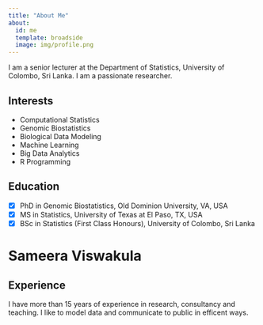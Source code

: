 ```yaml
---
title: "About Me"
about:
  id: me
  template: broadside
  image: img/profile.png
---
```


:::{#me}

I am a senior lecturer at the Department of Statistics, University of Colombo, Sri Lanka. I am a passionate researcher.

## Interests
- Computational Statistics
- Genomic Biostatistics
- Biological Data Modeling
- Machine Learning
- Big Data Analytics
- R Programming

## Education
- [x] PhD in Genomic Biostatistics, Old Dominion University, VA, USA
- [x] MS in Statistics, University of Texas at El Paso, TX, USA
- [x] BSc in Statistics (First Class Honours), University of Colombo, Sri Lanka

:::
# Sameera Viswakula

## Experience
I have more than 15 years of experience in research, consultancy and teaching. I like to model data and communicate to public in efficent ways.





